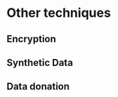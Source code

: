 # Other techniques

## Encryption {#encryption}

## Synthetic Data {#synthetic-data}

## Data donation {#data-donation}
